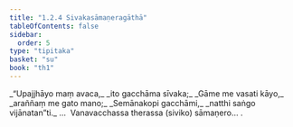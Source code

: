 ```yaml
---
title: "1.2.4 Sivakasāmaṇeragāthā"
tableOfContents: false
sidebar:
  order: 5
type: "tipitaka"
basket: "su"
book: "th1"
---
```



<DynamicBreadcrumb />

<Division number="14" book="th1">

<Paragraph number="34" type="verses" book="th1">
_“Upajjhāyo maṃ avaca,_  
_ito gacchāma sīvaka;_  
_Gāme me vasati kāyo,_  
_araññaṃ me gato mano;_  
_Semānakopi gacchāmi,_  
_natthi saṅgo vijānatan”ti._  


</Paragraph>
</Division>

<Paragraph number="35" type="center" book="th1">
…  Vanavacchassa therassa (siviko) sāmaṇero… .
</Paragraph>